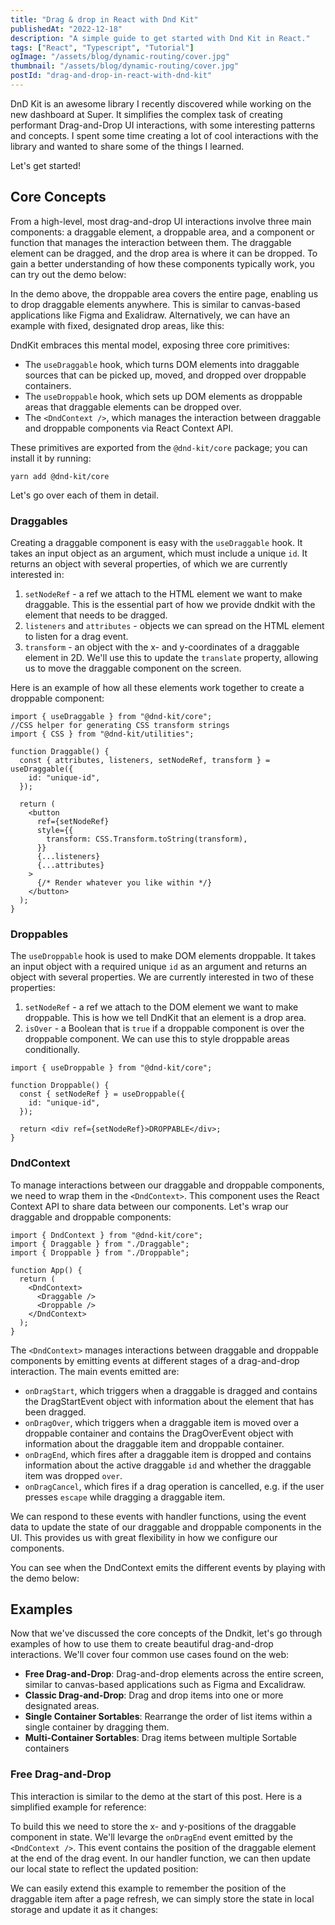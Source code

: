 ```yaml
---
title: "Drag & drop in React with Dnd Kit"
publishedAt: "2022-12-18"
description: "A simple guide to get started with Dnd Kit in React."
tags: ["React", "Typescript", "Tutorial"]
ogImage: "/assets/blog/dynamic-routing/cover.jpg"
thumbnail: "/assets/blog/dynamic-routing/cover.jpg"
postId: "drag-and-drop-in-react-with-dnd-kit"
---
```


DnD Kit is an awesome library I recently discovered while working on the new dashboard at Super. It simplifies the complex task of creating performant Drag-and-Drop UI interactions, with some interesting patterns and concepts. I spent some time creating a lot of cool interactions with the library and wanted to share some of the things I learned.

Let's get started!

## Core Concepts

From a high-level, most drag-and-drop UI interactions involve three main components: a draggable element, a droppable area, and a component or function that manages the interaction between them. The draggable element can be dragged, and the drop area is where it can be dropped. To gain a better understanding of how these components typically work, you can try out the demo below:

<DraggableAndDroppable />

In the demo above, the droppable area covers the entire page, enabling us to drop draggable elements anywhere. This is similar to canvas-based applications like Figma and Exalidraw. Alternatively, we can have an example with fixed, designated drop areas, like this:

<DraggableAndDroppable />

DndKit embraces this mental model, exposing three core primitives:

- The `useDraggable` hook, which turns DOM elements into draggable sources that can be picked up, moved, and dropped over droppable containers.
- The `useDroppable` hook, which sets up DOM elements as droppable areas that draggable elements can be dropped over.
- The `<DndContext />`, which manages the interaction between draggable and droppable components via React Context API.

These primitives are exported from the `@dnd-kit/core` package; you can install it by running:

```shell
yarn add @dnd-kit/core
```

Let's go over each of them in detail.

### Draggables

Creating a draggable component is easy with the `useDraggable` hook. It takes an input object as an argument, which must include a unique `id`. It returns an object with several properties, of which we are currently interested in:

1. `setNodeRef` - a ref we attach to the HTML element we want to make draggable. This is the essential part of how we provide dndkit with the element that needs to be dragged.
2. `listeners` and `attributes` - objects we can spread on the HTML element to listen for a drag event.
3. `transform` - an object with the x- and y-coordinates of a draggable element in 2D. We'll use this to update the `translate` property, allowing us to move the draggable component on the screen.

Here is an example of how all these elements work together to create a droppable component:

```tsx
import { useDraggable } from "@dnd-kit/core";
//CSS helper for generating CSS transform strings
import { CSS } from "@dnd-kit/utilities";

function Draggable() {
  const { attributes, listeners, setNodeRef, transform } = useDraggable({
    id: "unique-id",
  });

  return (
    <button
      ref={setNodeRef}
      style={{
        transform: CSS.Transform.toString(transform),
      }}
      {...listeners}
      {...attributes}
    >
      {/* Render whatever you like within */}
    </button>
  );
}
```

### Droppables

The `useDroppable` hook is used to make DOM elements droppable. It takes an input object with a required unique `id` as an argument and returns an object with several properties. We are currently interested in two of these properties:

1. `setNodeRef` - a ref we attach to the DOM element we want to make droppable. This is how we tell DndKit that an element is a drop area.
2. `isOver` - a Boolean that is `true` if a droppable component is over the droppable component. We can use this to style droppable areas conditionally.

```tsx
import { useDroppable } from "@dnd-kit/core";

function Droppable() {
  const { setNodeRef } = useDroppable({
    id: "unique-id",
  });

  return <div ref={setNodeRef}>DROPPABLE</div>;
}
```

### DndContext

To manage interactions between our draggable and droppable components, we need to wrap them in the `<DndContext>`. This component uses the React Context API to share data between our components. Let's wrap our draggable and droppable components:

```tsx
import { DndContext } from "@dnd-kit/core";
import { Draggable } from "./Draggable";
import { Droppable } from "./Droppable";

function App() {
  return (
    <DndContext>
      <Draggable />
      <Droppable />
    </DndContext>
  );
}
```

The `<DndContext>` manages interactions between draggable and droppable components by emitting events at different stages of a drag-and-drop interaction. The main events emitted are:

- `onDragStart`, which triggers when a draggable is dragged and contains the DragStartEvent object with information about the element that has been dragged.
- `onDragOver`, which triggers when a draggable item is moved over a droppable container and contains the DragOverEvent object with information about the draggable item and droppable container.
- `onDragEnd`, which fires after a draggable item is dropped and contains information about the active draggable `id` and whether the draggable item was dropped `over`.
- `onDragCancel`, which fires if a drag operation is cancelled, e.g. if the user presses `escape` while dragging a draggable item.

We can respond to these events with handler functions, using the event data to update the state of our draggable and droppable components in the UI. This provides us with great flexibility in how we configure our components.

You can see when the DndContext emits the different events by playing with the demo below:

<DndContextEvents />

## Examples

Now that we've discussed the core concepts of the Dndkit, let's go through examples of how to use them to create beautiful drag-and-drop interactions. We'll cover four common use cases found on the web:

- **Free Drag-and-Drop**: Drag-and-drop elements across the entire screen, similar to canvas-based applications such as Figma and Excalidraw.
- **Classic Drag-and-Drop**: Drag and drop items into one or more designated areas.
- **Single Container Sortables**: Rearrange the order of list items within a single container by dragging them.
- **Multi-Container Sortables**: Drag items between multiple Sortable containers

### Free Drag-and-Drop

This interaction is similar to the demo at the start of this post. Here is a simplified example for reference:

<DraggableAndDroppable />

To build this we need to store the x- and y-positions of the draggable component in state. We'll levarge the `onDragEnd` event emitted by the `<DndContext />`. This event contains the position of the draggable element at the end of the drag event. In our handler function, we can then update our local state to reflect the updated position:

<FreeDnDSandPack />

We can easily extend this example to remember the position of the draggable item after a page refresh, we can simply store the state in local storage and update it as it changes:

<FreeDnDSandPack />
